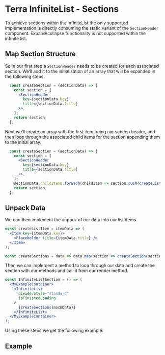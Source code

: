 

<Badge />

# Terra InfiniteList - Sections

To achieve sections within the InfiniteList the only supported implementation is directly consuming the static variant of the `SectionHeader` component. Expand/collapse functionality is not supported within the infinite list. 

## Map Section Structure
So in our first step a `SectionHeader` needs to be created for each associated section. We'll add it to the initialization of an array that will be expanded in the following steps.
```jsx
  const createSection = (sectionData) => {
    const section = [
      <SectionHeader
        key={sectionData.key}
        title={sectionData.title}
      />,
    ];
    return section;
  };
```
Next we'll create an array with the first item being our section header, and then loop through the associated child items for the section appending them to the initial array.
```jsx
  const createSection = (sectionData) => {
    const section = [
      <SectionHeader
        key={sectionData.key}
        title={sectionData.title}
      />,
    ];
    sectionData.childItems.forEach(childItem => section.push(createListItem(childItem)));
    return section;
  };
```
## Unpack Data
We can then implement the unpack of our data into our list items.
```jsx
const createListItem = itemData => (
  <Item key={itemData.key}>
    <Placeholder title={itemData.title} />
  </Item>
);

const createSections = data => data.map(section => createSection(section));
```
Then we can implement a method to loop through our data and create the section with our methods and call it from our render method.
```jsx
const InfiniteListSection = () => (
  <MyExampleContainer>
    <InfiniteList
      dividerStyle="standard"
      isFinishedLoading
    >
      {createSections(mockData)}
    </InfiniteList>
  </MyExampleContainer>
);
```

Using these steps we get the following example:

## Example 
<InfiniteListSection title='Sections Header Infinite List' />
